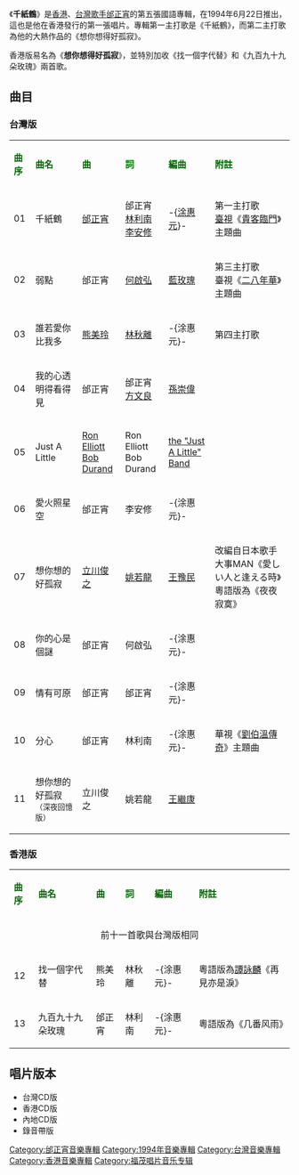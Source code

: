 {{Album infobox | <!-- See Wikipedia:WikiProject_Albums -->
|  Name        = 千紙鶴
|  Type        = [[專輯|專輯]]
|  Artist      = [[邰正宵|邰正宵]]
|  Cover       = 邰正宵 千紙鶴.jpg
|  Released    = 1994年6月22日（台灣版）<br />1994年7月（香港版）
|  Recorded    = 1994年
|  Genre       = [[國語流行音樂|國語流行音樂]]
|  Length      = 47分41秒（台灣版）<br />56分37秒（香港版）
|  Label       = [[福茂唱片|福茂唱片]]
|  Number      = 
|  Producer    = [[邰正宵|邰正宵]]（所有曲目）<br />[[楊明煌|楊明煌]]（所有曲目除《想你想得好孤寂》）
|  Last album  = [[找一個字代替|找一個字代替]] <br />（1993年）
|  This album  = '''千紙鶴'''<br />（1994年）
|  Next album  = [[夜夜寂寞|夜夜寂寞]]<br />（1994年）
{{Extra album cover 2
| Upper caption = 其他封面
| Type          = 專輯
| Cover         = 邰正宵 想你想得好孤寂.jpg
|  Lower caption = 香港版封面
}}
}}

《'''千紙鶴'''》是[[香港|香港]]、[[台灣|台灣]][[歌手|歌手]][[邰正宵|邰正宵]]的第五張國語專輯，在1994年6月22日推出，這也是他在香港發行的第一張唱片。專輯第一主打歌是《千紙鶴》，而第二主打歌為他的大熱作品的《想你想得好孤寂》。

香港版易名為《'''想你想得好孤寂'''》，並特別加收《找一個字代替》和《九百九十九朵玫瑰》兩首歌。

== 曲目 ==
=== 台灣版 ===
{| class="wikitable"
|-
| <font color=darkgreen>'''曲序'''</font> || <font color=darkgreen>'''曲名'''</font> || <font color=darkgreen>'''曲'''</font> || <font color=green>'''詞'''</font> || <font color=darkgreen>'''編曲'''</font> || <font color=darkgreen>'''附註'''</font>
|-
| 01 || 千紙鶴 || [[邰正宵|邰正宵]] || 邰正宵<br />[[林利南|林利南]]<br />[[李安修|李安修]] || -{[[涂惠元|涂惠元]]}- || 第一主打歌<br />[[臺視|臺視]]《[[貴客臨門|貴客臨門]]》主題曲
|-
| 02 || 弱點 || 邰正宵 || [[何啟弘|何啟弘]] || [[藍玫瑰|藍玫瑰]] || 第三主打歌<br />臺視《[[二八年華|二八年華]]》主題曲
|-
| 03 || 誰若愛你比我多 || [[熊美玲|熊美玲]] || [[林秋離|林秋離]] || -{涂惠元}- || 第四主打歌
|-
| 04 || 我的心透明得看得見 || 邰正宵 || 邰正宵<br />[[方文良|方文良]] || [[孫崇偉|孫崇偉]] || 
|-
| 05 || Just A Little || [[Ron_Elliott|Ron Elliott]]<br />[[Bob_Durand|Bob Durand]] || Ron Elliott<br />Bob Durand || [[the_"Just_A_Little"_Band|the "Just A Little" Band]] || 
|-
| 06 || 愛火照星空 || 邰正宵 || 李安修 || -{涂惠元}- || 
|-
| 07 || 想你想的好孤寂 || [[立川俊之|立川俊之]] || [[姚若龍|姚若龍]] || [[王豫民|王豫民]] || 改編自日本歌手大事MAN《愛しい人と逢える時》粵語版為《夜夜寂寞》
|-
| 08 || 你的心是個謎 || 邰正宵 || 何啟弘 || -{涂惠元}- || 
|-
| 09 || 情有可原 || 邰正宵 || 邰正宵 || -{涂惠元}- || 
|-
| 10 || 分心 || 邰正宵 || 林利南 || -{涂惠元}- || 華視《[[劉伯溫傳奇|劉伯溫傳奇]]》主題曲
|-
| 11 || 想你想的好孤寂<small>（深夜回憶版）</small> || 立川俊之 || 姚若龍 || [[王繼康|王繼康]] || 
|}

=== 香港版 ===
{| class="wikitable"
|-
| <font color=darkgreen>'''曲序'''</font> || <font color=darkgreen>'''曲名'''</font> || <font color=darkgreen>'''曲'''</font> || <font color=green>'''詞'''</font> || <font color=darkgreen>'''編曲'''</font> || <font color=darkgreen>'''附註'''</font>
|-
| colspan=6 align="center"|前十一首歌與台灣版相同
|-
| 12 || 找一個字代替 || 熊美玲 || 林秋離 || -{涂惠元}- || 粵語版為[[譚詠麟|譚詠麟]]《再見亦是淚》 
|-
| 13 || 九百九十九朵玫瑰 || 邰正宵 || 林利南 || -{涂惠元}- || 粵語版為《几番风雨》 
|}

== 唱片版本 ==
*台灣CD版
*香港CD版
*內地CD版
*錄音帶版

{{邰正宵}}

[[Category:邰正宵音樂專輯|Category:邰正宵音樂專輯]]
[[Category:1994年音樂專輯|Category:1994年音樂專輯]]
[[Category:台灣音樂專輯|Category:台灣音樂專輯]]
[[Category:香港音樂專輯|Category:香港音樂專輯]]
[[Category:福茂唱片音乐专辑|Category:福茂唱片音乐专辑]]